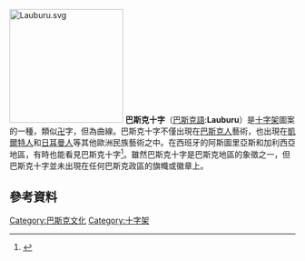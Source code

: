 [[File:Lauburu.svg|200px]]
'''巴斯克十字'''（[[巴斯克語|巴斯克語]]:'''Lauburu'''）是[[十字架|十字架]]圖案的一種，類似[[卍|卍]]字，但為曲線。巴斯克十字不僅出現在[[巴斯克人|巴斯克人]]藝術，也出現在[[凱爾特人|凱爾特人]]和[[日耳曼人|日耳曼人]]等其他歐洲民族藝術之中。在西班牙的阿斯圖里亞斯和加利西亞地區，有時也能看見巴斯克十字<ref>{{cite web|url=http://www.revistadepatrimonio.es/revistas/numero4/intervencion/estudios/articulo3.php|title=La Panera del Valle, un ejemplo del valioso patrimonio etnográfico asturiano y una nueva línea de estudio de sus decoraciones polícromas|author=García Iglesias, Amparo; Rodríguez Simón, Luis Rodrigo|publisher=Revista electrónica de Patrimonio Histórico|accessdate=2009-09-10|archive-url=https://web.archive.org/web/20090801013200/http://www.revistadepatrimonio.es/revistas/numero4/intervencion/estudios/articulo3.php|archive-date=2009-08-01|dead-url=yes}}</ref>。雖然巴斯克十字是巴斯克地區的象徵之一，但巴斯克十字並未出現在任何巴斯克政區的旗幟或徽章上。

==參考資料==
{{Reflist}}
[[Category:巴斯克文化|Category:巴斯克文化]]
[[Category:十字架|Category:十字架]]